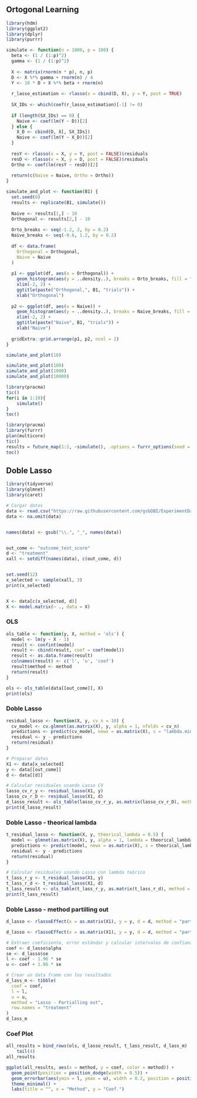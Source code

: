 
## Ortogonal Learning


```{r}
library(hdm)
library(ggplot2)
library(dplyr)
library(purrr)

simulate <- function(n = 1000, p = 100) {
  beta <- (1 / (1:p)^2)
  gamma <- (1 / (1:p)^2)
  
  X <- matrix(rnorm(n * p), n, p)
  D <- X %*% gamma + rnorm(n) / 4
  Y <- 10 * D + X %*% beta + rnorm(n)
  
  r_lasso_estimation <- rlasso(x = cbind(D, X), y = Y, post = TRUE)
  
  SX_IDs <- which(coef(r_lasso_estimation)[-1] != 0)
  
  if (length(SX_IDs) == 0) {
    Naive <- coef(lm(Y ~ D))[2]
  } else {
    X_D <- cbind(D, X[, SX_IDs])
    Naive <- coef(lm(Y ~ X_D))[2]
  }
  
  resY <- rlasso(x = X, y = Y, post = FALSE)$residuals
  resD <- rlasso(x = X, y = D, post = FALSE)$residuals
  Ortho <- coef(lm(resY ~ resD))[2]
  
  return(c(Naive = Naive, Ortho = Ortho))
}

simulate_and_plot <- function(B1) {
  set.seed(0)
  results <- replicate(B1, simulate())
  
  Naive <- results[1,] - 10
  Orthogonal <- results[2,] - 10
  
  Orto_breaks <- seq(-1.2, 2, by = 0.2)
  Naive_breaks <- seq(-0.6, 1.2, by = 0.2)
  
  df <- data.frame(
    Orthogonal = Orthogonal,
    Naive = Naive
  )
  
  p1 <- ggplot(df, aes(x = Orthogonal)) +
    geom_histogram(aes(y = ..density..), breaks = Orto_breaks, fill = "blue") +
    xlim(-2, 2) +
    ggtitle(paste("Orthogonal,", B1, "trials")) +
    xlab("Orthogonal")
  
  p2 <- ggplot(df, aes(x = Naive)) +
    geom_histogram(aes(y = ..density..), breaks = Naive_breaks, fill = "red") +
    xlim(-2, 2) +
    ggtitle(paste("Naive", B1, "trials")) +
    xlab("Naive")
  
  gridExtra::grid.arrange(p1, p2, ncol = 2)
}

simulate_and_plot(10)

```


```{r}

simulate_and_plot(100)
simulate_and_plot(1000)
simulate_and_plot(10000)
```


```{r}
library(pracma)
tic()
for(i in 1:10){
    simulate()
}
toc()
```

```{r}
library(pracma)
library(furrr)
plan(multicore)
tic()
results = future_map(1:2, ~simulate(), .options = furrr_options(seed = TRUE))
toc()
```




## Doble Lasso

```{r}
library(tidyverse)
library(glmnet)
library(caret)

# Cargar datos
data <- read.csv("https://raw.githubusercontent.com/gsbDBI/ExperimentData/97a11199ba559f01c7b3803a1493ffa08631732e/School/bruhn2016.csv")
data <- na.omit(data)


names(data) <- gsub("\\.", "_", names(data))


out_come <- "outcome_test_score"
d <- "treatment"
xall <- setdiff(names(data), c(out_come, d))


set.seed(12)
x_selected <- sample(xall, 3)
print(x_selected)


X <- data[c(x_selected, d)]
X <- model.matrix(~ ., data = X)
```

### OLS

```{r}
ols_table <- function(y, X, method = 'ols') {
  model <- lm(y ~ X - 1)
  result <- confint(model)
  result <- cbind(result, coef = coef(model))
  result <- as.data.frame(result)
  colnames(result) <- c('l', 'u', 'coef')
  result$method <- method
  return(result)
}

ols <- ols_table(data[[out_come]], X)
print(ols)
```


### Doble Lasso

```{r}
residual_lasso <- function(X, y, cv_n = 10) {
  cv_model <- cv.glmnet(as.matrix(X), y, alpha = 1, nfolds = cv_n)
  predictions <- predict(cv_model, newx = as.matrix(X), s = "lambda.min")
  residual <- y - predictions
  return(residual)
}

# Preparar datos
X1 <- data[x_selected]
y <- data[[out_come]]
d <- data[[d]]

# Calcular residuales usando Lasso CV
lasso_cv_r_y <- residual_lasso(X1, y)
lasso_cv_r_D <- residual_lasso(X1, d)
d_lasso_result <- ols_table(lasso_cv_r_y, as.matrix(lasso_cv_r_D), method = 'Doble Lasso')
print(d_lasso_result)
```



### Doble Lasso - theorical lambda

```{r}
t_residual_lasso <- function(X, y, theorical_lambda = 0.5) {
  model <- glmnet(as.matrix(X), y, alpha = 1, lambda = theorical_lambda)
  predictions <- predict(model, newx = as.matrix(X), s = theorical_lambda)
  residual <- y - predictions
  return(residual)
}

# Calcular residuales usando Lasso con lambda teórico
t_lass_r_y <- t_residual_lasso(X1, y)
t_lass_r_d <- t_residual_lasso(X1, d)
t_lass_result <- ols_table(t_lass_r_y, as.matrix(t_lass_r_d), method = "Doble Lasso - Theorical lambda")
print(t_lass_result)

```

### Doble Lasso - method partilling out


```{r}
d_lasso <- rlassoEffect(x = as.matrix(X1), y = y, d = d, method = "partialling out")

d_lasso <- rlassoEffect(x = as.matrix(X1), y = y, d = d, method = "partialling out")

# Extraer coeficiente, error estándar y calcular intervalos de confianza
coef <- d_lasso$alpha
se <- d_lasso$se
l <- coef - 1.96 * se
u <- coef + 1.96 * se

# Crear un data frame con los resultados
d_lass_m <- tibble(
  coef = coef,
  l = l,
  u = u,
  method = "Lasso - Partialling out",
  row.names = "treatment"
)
d_lass_m
```

### Coef Plot

```{r}
all_results = bind_rows(ols, d_lasso_result, t_lass_result, d_lass_m) |>
    tail(4)
all_results
```

```{r}
ggplot(all_results, aes(x = method, y = coef, color = method)) +
  geom_point(position = position_dodge(width = 0.5)) +
  geom_errorbar(aes(ymin = l, ymax = u), width = 0.2, position = position_dodge(width = 0.5)) +
  theme_minimal() +
  labs(title = "", x = "Method", y = "Coef.")
```
